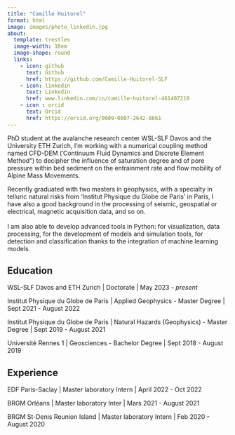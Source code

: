 ```yaml
---
title: "Camille Huitorel"
format: html
image: images/photo_linkedin.jpg
about:
  template: trestles
  image-width: 10em
  image-shape: round
  links:
    - icon: github
      text: Github
      href: https://github.com/Camille-Huitorel-SLF
    - icon: linkedin
      text: Linkedin
      href: www.linkedin.com/in/camille-huitorel-461407210
    - icon : orcid
      text: Orcid
      href: https://orcid.org/0009-0007-2642-8661
---
```


PhD student at the avalanche research center WSL-SLF Davos and the University ETH Zurich, I'm working with a numerical coupling method named CFD-DEM ('Continuum Fluid Dynamics and Discrete Element Method") to decipher the influence of saturation degree and of pore pressure within bed sediment on the entrainment rate and flow mobility of Alpine Mass Movements.

Recently graduated with two masters in geophysics, with a specialty in telluric natural risks from 'Institut Physique du Globe de Paris' in Paris, I have also a good background in the processing of seismic, geospatial or electrical, magnetic acquisition data, and so on.\
\
I am also able to develop advanced tools in Python: for visualization, data processing, for the development of models and simulation tools, for detection and classification thanks to the integration of machine learning models.

## Education

WSL-SLF Davos and ETH Zurich \| Doctorate \| May 2023 - *present*

Institut Physique du Globe de Paris \| Applied Geophysics - Master Degree \| Sept 2021 - August 2022

Institut Physique du Globe de Paris \| Natural Hazards (Geophysics) - Master Degree \| Sept 2019 - August 2021

Université Rennes 1 \| Geosciences - Bachelor Degree \| Sept 2018 - August 2019

## Experience

EDF Paris-Saclay \| Master laboratory Intern \| April 2022 - Oct 2022

BRGM Orléans \| Master laboratory Inter \| Mars 2021 - August 2021

BRGM St-Denis Reunion Island \| Master laboratory Intern \| Feb 2020 - August 2020


